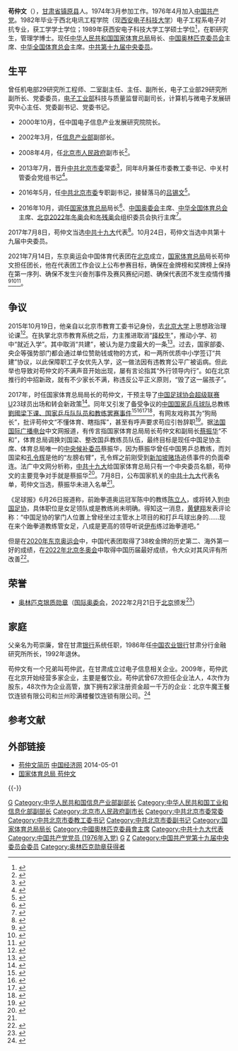 
{{Infobox officeholder
|姓名 = 苟仲文
|图像 =Gou Zhongwen (cropped).jpg
|国籍 = {{PRC}}
|民族 = 汉族
|出生日期 = {{Birth date and age|1957|06|26}}
|birth_place={{CHN}}[[甘肃省|甘肃省]][[平凉专区|平凉专区]][[镇原县|镇原县]]
|籍贯 = [[甘肃|甘肃]][[镇原|镇原]]
|性别 = 男
|职业 = 官员
|政党 = {{CPC}}
|now = {{PRC}}[[国家体育总局|国家体育总局]]局长
|premier = [[李克强|李克强]]
|predecessor = [[刘鹏_(1951年)|刘鹏]]
|successor = 
|term_start = 2016年10月31日
|term_end =

}}

'''苟仲文'''（{{bd|1957年|6月26日||catIdx=G苟}}），[[甘肃省|甘肃省]][[镇原县|镇原县]]人。1974年3月参加工作。1976年4月加入[[中国共产党|中国共产党]]。1982年毕业于西北电讯工程学院（现[[西安电子科技大学|西安电子科技大学]]）电子工程系电子对抗专业，获工学学士学位；1989年获西安电子科技大学工学硕士学位<ref>{{cite web|accessdate=2017-06-24|url=http://xyh.xidian.edu.cn/info/1064/3630.htm|publisher=西安电子科技大学校友会|title=西电77级校友苟仲文任国家体育总局局长|deadurl=yes|archiveurl=https://web.archive.org/web/20170628020932/http://xyh.xidian.edu.cn/info/1064/3630.htm|archivedate=2017年6月28日|df=}}</ref>，在职研究生，管理学博士。现任[[中华人民共和国|中华人民共和国]][[国家体育总局|国家体育总局]]局长、[[中国奥林匹克委员会|中国奥林匹克委员会]]主席、[[中华全国体育总会|中华全国体育总会]]主席。[[中国共产党第十九届中央委员会委员列表|中共第十九届中央委员]]。

== 生平 ==

曾任机电部29研究所工程师、二室副主任、主任、副所长，电子工业部29研究所副所长、党委委员，[[中华人民共和国电子工业部|电子工业部]]科技与质量监督司副司长，计算机与微电子发展研究中心主任、党委副书记、党委书记。

*2000年10月，任中国电子信息产业发展研究院院长。

*2002年3月，任[[中华人民共和国信息产业部|信息产业部]]副部长。

*2008年4月，任[[北京市人民政府|北京市人民政府]]副市长<ref>{{cite web|accessdate=2013-05-01|url=http://www.stnn.cc/china/200804/t20080419_765796.html|title=苟仲文任北京副市长 北京市府人事全部到位|publisher=[[星岛网|星岛网]]|archive-url=https://web.archive.org/web/20120310124230/http://www.stnn.cc/china/200804/t20080419_765796.html|archive-date=2012-03-10|dead-url=yes}}</ref>。

*2013年7月，晋升[[中共北京市委|中共北京市委]]常委<ref>{{cite web|url=http://china.caixin.com/2013-07-04/100551642.html|publisher=财新网|accessdate=2013-07-04|title=苟仲文任北京市委常委 陈刚另有任用}}</ref>，同年8月兼任市委教工委书记、中关村管委会党组书记<ref>{{cite web|url=http://renshi.people.com.cn/n/2013/0812/c139617-22525234.html|title=苟仲文任北京中关村管委会党组书记|publisher=中国共产党新闻网|accessdate=2013-08-12}}</ref>。

*2016年5月，任[[中共北京市委|中共北京市委]]专职副书记，接替落马的[[吕锡文|吕锡文]]<ref>{{cite web|url=http://news.qq.com/a/20160505/031277.htm|title=苟仲文任北京市委副书记|publisher=腾讯|accessdate=2016-05-05}}</ref>。

*2016年10月，调任[[国家体育总局|国家体育总局]]局长<ref>{{cite web|url=http://district.ce.cn/newarea/sddy/201611/01/t20161101_17391630.shtml|title=北京市委副书记苟仲文任国家体育总局局长 刘鹏不再担任|publisher=中国经济网|accessdate=2016-10-31}}</ref>、[[中国奥林匹克委员会|中国奥委会]]主席、[[中华全国体育总会|中华全国体育总会]]主席、[[2022年冬季奥林匹克运动会|北京2022年冬奥会]]和[[2022年冬季残疾人奥林匹克运动会|冬残奥会]]组织委员会执行主席<ref>{{cite web|url=http://www.thepaper.cn/newsDetail_forward_1565017|title=国务院任免国家工作人员：苟仲文任国家体育总局局长|publisher=澎湃新闻|accessdate=2016-11-20}}</ref>。

2017年7月8日，苟仲文当选[[中共十九大|中共十九大]]代表<ref name="a1">{{Cite web |url=http://china.dwnews.com/news/2017-07-08/59824335.html |title=中共国家机关十九大代表出炉 蔡振华落选|accessdate=2017-07-23 |author=编辑：南希 |date=2017-07-08 |work= |publisher=多维新闻网|language=Zh-hans }}</ref>。10月24日，苟仲文当选中共第十九届中央委员。

2021年7月14日，东京奥运会中国体育代表团在[[北京|北京]]成立，[[国家体育总局|国家体育总局]]局长苟仲文担任团长，他在代表团工作会议上公布参赛目标，确保在金牌榜和奖牌榜上保持在第一序列、确保不发生兴奋剂事件及赛风赛纪问题、确保代表团不发生疫情传播<ref>{{Cite web|title=中国体育代表团团长苟仲文公布东京奥运会参赛目标-中新网|url=http://www.chinanews.com/ty/2021/07-15/9520423.shtml|access-date=2021-07-15|work=www.chinanews.com}}</ref><ref>{{Cite web|title=东京奥运会中国体育代表团名单公布：总人数777人 为境外参赛规模最大的一届|url=https://china.huanqiu.com/article/43w4vRlr5P0|access-date=2021-07-15|work=china.huanqiu.com}}</ref><ref>{{Cite web|title=苟仲文：要全力实现东京奥运会参赛目标|url=https://news.sina.com.cn/c/2021-07-14/doc-ikqcfnca6876357.shtml|access-date=2021-07-15|date=2021-07-14|last=新京报|work=news.sina.com.cn}}</ref>。

== 争议 ==
2015年10月19日，他亲自以北京市教育工委书记身份，去[[北京大学|北京大学]]上思想政治理论课<ref>{{Cite web|url=http://zhengwu.beijing.gov.cn/gzdt/bmdt/t1407285.htm|title=市领导为大学生上思想政治理论课-部门动态-首都之窗-北京市政务门户网站|accessdate=2017-06-24|last=贾宁|work=zhengwu.beijing.gov.cn|archiveurl=https://web.archive.org/web/20170626111734/http://zhengwu.beijing.gov.cn/gzdt/bmdt/t1407285.htm|archivedate=2017-06-26|deadurl=yes}}</ref>。在执掌北京市教育系统之后，力主推进取消“[[择校|择校生]]”，推动小学、初中“就近入学”。其中取消“共建”，被认为是力度最大的一条<ref>{{Cite web|url=http://news.sina.com.cn/c/zg/2016-05-05/doc-ifxryhhh1630594.shtml|title=苟仲文任北京市委副书记，有哪两点不寻常？|accessdate=2019-02-17|last=新浪|work=news.sina.com.cn}}</ref>。过去，国家部委、央企等强势部门都会通过单位赞助钱或物的方式，和一两所优质中小学签订“共建”协议，以此保障职工子女优先入学，这一做法因有违教育公平广被诟病。但此举也导致对苟仲文的不满声音开始出现，屡有言论指其“外行领导内行”。如在北京推行的中招新政，就有不少家长不满，称违反公平正义原则，“毁了这一届孩子”。{{Citation needed||time=2022-02-21}}

2017年，时任国家体育总局局长的苟仲文，干预主导了[[中国足球协会超级联赛|中国足球协会超级联赛]]U23球员出场和转会新政策<ref>{{Cite news|url=http://www.bbc.com/zhongwen/simp/chinese-news-40046995|title=中国足球：中超将迎来最“激进”制度改革|date=2017-05-25|newspaper=BBC 中文网|accessdate=2017-06-24|language=en-GB}}</ref>。同年又引发了备受争议的[[中国国家乒乓球队|中国国家乒乓球队]]总教练[[刘国梁事件|劉國梁下课、国家乒乓队队员和教练罢赛事件]]<ref>{{Cite web|url=http://sports.163.com/17/0620/22/CNDHIIKJ00058782.html|title=新华社:刘国梁转职如三级跳 为国乒主动求变点赞_网易体育|accessdate=2017-06-24|last=网易|work=sports.163.com|archive-url=https://web.archive.org/web/20170624071631/http://sports.163.com/17/0620/22/CNDHIIKJ00058782.html|archive-date=2017-06-24|dead-url=yes}}</ref><ref>{{Cite web|url=http://sports.sina.com.cn/others/pingpang/2017-06-21/doc-ifyhfnqa4537572.shtml|title=刘国梁离任引发三大问号 他究竟是升官还是降职了|accessdate=2017-06-24|work=sports.sina.com.cn}}</ref><ref>{{Cite web|url=http://sports.ifeng.com/a/20170623/51310430_0.shtml|title=体育总局：国乒擅自弃赛极其错误 将严肃处理|accessdate=2017-06-24|work=sports.ifeng.com}}</ref><ref>{{Cite web|url=http://sports.cnhubei.com/2017/0623/362656.shtml|title=人民日报转发国乒应援刘国梁微博 网友:有态度_体育频道_湖北日报网|accessdate=2017-06-24|last=体育中心2|work=sports.cnhubei.com|archive-url=https://web.archive.org/web/20170803170656/http://sports.cnhubei.com/2017/0623/362656.shtml|archive-date=2017-08-03|dead-url=yes}}</ref>，有网友戏称其为“狗局长”，批评苟仲文“不懂体育、瞎指挥”，甚至有呼声要求苟应引咎辞职<ref>{{Cite web |url=http://www.thepaper.cn/newsDetail_forward_1750478|title=中国新闻周刊：在争议中重启的中国体育改革 |accessdate=2017-08-02 |author= |date=2017-08-02|work= |publisher=微信公众号“中国新闻周刊杂志”|language=Zh-hans }}</ref>。据[[法国国际广播电台|法国国际广播电台]]中文网报道，有传言指国家体育总局局长苟仲文和副局长[[蔡振华|蔡振华]]“不和”，体育总局调换刘国梁、整改国乒教练员队伍，最终目标是现任中国足协主席、体育总局唯一的[[中央候补委员|中央候补委员]]蔡振华，因为蔡振华曾任中国男乒总教练，而刘国梁和[[孔令辉|孔令辉]]是他的“左膀右臂”，孔令辉之前刚受到[[新加坡|新加坡]][[赌场|赌场]]追债事件的负面牵连。法广中文网分析称，[[中共十九大|中共十九大]]给国家体育总局只有一个中央委员名额，苟仲文的主要竞争对手就是蔡振华<ref >{{cite web|url=http://china.dwnews.com/news/2017-06-25/59821839.html | language= | title=中国乒坛乒变 或影响蔡振华入十九大 |publisher=多维新闻 |date=2017-06-25 |accessdate= }}</ref>。7月8日，公布国家机关的[[中共十九大|中共十九大]]代表名单，苟仲文当选，蔡振华未进入名单<ref name="a1"/>。

《足球报》6月26日报道称，前跆拳道奥运冠军陈中的教练[[陈立人|陈立人]]，或将转入到[[中国足协|中国足协]]，具体职位是女足领队或是教练尚未明确。得知这一消息，[[黄健翔|黄健翔]]发表评论称：“中国足协的掌门人位置上曾经坐过主管水上项目的和打乒乓球出身的……现在来个跆拳道教练管女足，八成是更高的领导听说[[兹拉坦·伊布拉希莫维奇|伊布]]练过跆拳道吧。”

但是在[[2020年东京奥运会|2020年东京奥运会]]中，中国代表团取得了38枚金牌的历史第二、海外第一好的成绩，在[[2022年北京冬奥会|2022年北京冬奥会]]中取得中国历届最好成绩，令大众对其风评有所改善<ref >{{cite web|url=http://www.myzaker.com/article/610bf0a98e9f0928712d824c| language=zh | title=金牌上 30 枚以后，苟局口碑大翻身，都开始玩拿破仑的梗了……|publisher=zaker |date=2021-08-05 |accessdate= }}</ref>。

==荣誉==
* [[奥林匹克银质勋章|奥林匹克银质勋章]]（[[国际奥委会|国际奥委会]]，2022年2月21日于[[北京|北京]]颁发<ref>{{en}}{{cite web |title=IOC thanks Beijing 2022 for memorable Olympic Winter Games |url=https://olympics.com/ioc/news/ioc-thanks-beijing-2022-for-memorable-olympic-winter-games |website=International Olympic Committee |date=2022-02-21 |accessdate=2022-02-21 }}</ref>）

== 家庭 ==
父亲名为苟崇廉，曾在甘肃[[银行|银行]]系统任职，1986年任[[中国农业银行|中国农业银行]]甘肃分行金融研究所所长，1992年退休。

苟仲文有一个兄弟叫苟仲武，在甘肃成立过电子信息相关企业。2009年，苟仲武在北京开始经营多家企业，主要是餐饮业。苟仲武曾67次担任企业法人，4次作为股东，48次作为企业高管，旗下拥有2家注册资金超一千万的企业：北京牛魔王餐饮连锁有限公司和兰州珍满楼餐饮连锁有限公司。<ref >{{cite web|url=http://china.dwnews.com/news/2017-06-25/59821906.html | language= | title=乒坛风暴牵出体育局长亲属财富疑云 |publisher=多维新闻 |date=2017-06-25 |accessdate= }}</ref>

== 参考文献 ==
{{Reflist|30em}}

== 外部链接 ==
*[http://district.ce.cn/zt/rwk/sf/bj/bjrs/201202/21/t20120221_23092143.shtml 苟仲文简历] [[中国经济网|中国经济网]] 2014-05-01
*[http://www.sport.gov.cn/n315/n324/n14767/index.html 国家体育总局 苟仲文]

{{-}}
{{start box}}
{{s-gov|prc}}
{{s-before|[[劉鵬_(1951年)|刘鹏]]}}
{{s-title|[[国家体育总局|国家体育总局]]局长|2016年10月－}}
{{s-inc}}
{{s-off|prc}}
{{s-before|[[劉鵬_(1951年)|刘鹏]]|rows=2}}
{{s-title|[[中国奥林匹克委员会|中国奥林匹克委员会]]主席|2016年12月－}}
{{s-inc|rows=2}}
{{s-title|[[中华全国体育总会|中华全国体育总会]]主席|2016年12月－}}
{{s-ppo|cpc}}
{{s-before|[[吕锡文|吕锡文]]}}
{{s-title|[[中国共产党北京市委员会|中国共产党北京市委员会]]专职副书记|2016年5月－2016年10月}}
{{s-after|[[景俊海|景俊海]]}}
{{s-before|[[赵凤桐|赵凤桐]]}}
{{s-title|[[中國共產黨北京市委員會|中國共產黨北京市委員會]]教育工作委員會書記|2013年8月－2016年10月}}
{{s-after|[[林克庆|林克庆]]}}
{{end box}}

{{DEFAULTSORT:Gou Zhongwen}}
[[Category:西北电讯工程学院校友|G]]
[[Category:中华人民共和国信息产业部副部长|Category:中华人民共和国信息产业部副部长]]
[[Category:中华人民共和国工业和信息化部副部长|Category:中华人民共和国工业和信息化部副部长]]
[[Category:北京市人民政府副市长|Category:北京市人民政府副市长]]
[[Category:中共北京市委常委|Category:中共北京市委常委]]
[[Category:中共北京市委教工委书记|Category:中共北京市委教工委书记]]
[[Category:中共北京市委副书记|Category:中共北京市委副书记]]
[[Category:国家体育总局局长|Category:国家体育总局局长]]
[[Category:中國奧林匹克委員會主席|Category:中國奧林匹克委員會主席]]
[[Category:中共十九大代表|Category:中共十九大代表]]
[[Category:中国共产党党员_(1976年入党)|Category:中国共产党党员 (1976年入党)]]
[[Category:镇原人|G]]
[[Category:苟姓|Z]]
[[Category:中国共产党第十九届中央委员会委员|Category:中国共产党第十九届中央委员会委员]]
[[Category:奥林匹克勋章获得者|Category:奥林匹克勋章获得者]]